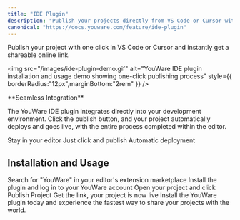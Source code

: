 ```yaml
---
title: "IDE Plugin"
description: "Publish your projects directly from VS Code or Cursor with YouWare's IDE plugin. Get instant deployment and shareable links without leaving your editor."
canonical: "https://docs.youware.com/feature/ide-plugin"
---
```


Publish your project with one click in VS Code or Cursor and instantly get a shareable online link.

<img
  src="/images/ide-plugin-demo.gif"
  alt="YouWare IDE plugin installation and usage demo showing one-click publishing process"
  style={{ borderRadius:"12px",marginBottom:"2rem" }}
/>

<Info>
  **Seamless Integration**

  The YouWare IDE plugin integrates directly into your development environment. Click the publish button, and your project automatically deploys and goes live, with the entire process completed within the editor.
</Info>

<CardGroup cols={3}>
  <Card title="No tool switching" icon="code">
    Stay in your editor
  </Card>
  <Card title="No command-line ops" icon="bolt">
    Just click and publish
  </Card>
  <Card title="No server config" icon="link">
    Automatic deployment
  </Card>
</CardGroup>

## Installation and Usage

<Steps>
  <Step title="Find the Plugin">
    Search for "YouWare" in your editor's extension marketplace
  </Step>
  <Step title="Install & Login">
    Install the plugin and log in to your YouWare account
  </Step>
  <Step title="Publish Your Project">
    Open your project and click Publish Project
  </Step>
  <Step title="You're Live!">
    Get the link, your project is now live
  </Step>
</Steps>

<Tip>
  Install the YouWare plugin today and experience the fastest way to share your projects with the world.
</Tip>